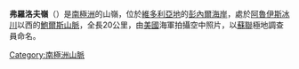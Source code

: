 {{coord|70|45|S|162|9|E|source:GNIS|display=title}}

'''弗羅洛夫嶺'''（{{lang-en|Frolov Ridge}}）是[[南極洲|南極洲]]的山嶺，位於[[維多利亞地|維多利亞地]]的[[彭內爾海岸|彭內爾海岸]]，處於[[阿魯伊斯冰川|阿魯伊斯冰川]]以西的[[鮑爾斯山脈|鮑爾斯山脈]]，全長20公里，由[[美國|美國]]海軍拍攝空中照片，以[[蘇聯|蘇聯]]極地調查員命名。

{{Antarctica-geo-stub}}
[[Category:南極洲山脈|Category:南極洲山脈]]